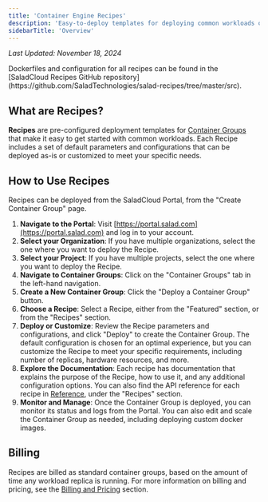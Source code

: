 ```yaml
---
title: 'Container Engine Recipes'
description: 'Easy-to-deploy templates for deploying common workloads on Salad Container Engine.'
sidebarTitle: 'Overview'
---
```


_Last Updated: November 18, 2024_

<Tip>
  Dockerfiles and configuration for all recipes can be found in the [SaladCloud Recipes GitHub
  repository](https://github.com/SaladTechnologies/salad-recipes/tree/master/src).
</Tip>

## What are Recipes?

**Recipes** are pre-configured deployment templates for
[Container Groups](/products/sce/container-groups/container-groups) that make it easy to get started with common
workloads. Each Recipe includes a set of default parameters and configurations that can be deployed as-is or customized
to meet your specific needs.

## How to Use Recipes

Recipes can be deployed from the SaladCloud Portal, from the "Create Container Group" page.

1. **Navigate to the Portal**: Visit [https://portal.salad.com](https://portal.salad.com) and log in to your account.
2. **Select your Organization**: If you have multiple organizations, select the one where you want to deploy the Recipe.
3. **Select your Project**: If you have multiple projects, select the one where you want to deploy the Recipe.
4. **Navigate to Container Groups**: Click on the "Container Groups" tab in the left-hand navigation.
5. **Create a New Container Group**: Click the "Deploy a Container Group" button.
6. **Choose a Recipe**: Select a Recipe, either from the "Featured" section, or from the "Recipes" section.
7. **Deploy or Customize**: Review the Recipe parameters and configurations, and click "Deploy" to create the Container
   Group. The default configuration is chosen for an optimal experience, but you can customize the Recipe to meet your
   specific requirements, including number of replicas, hardware resources, and more.
8. **Explore the Documentation**: Each recipe has documentation that explains the purpose of the Recipe, how to use it,
   and any additional configuration options. You can also find the API reference for each recipe in
   [Reference](/reference), under the "Recipes" section.
9. **Monitor and Manage**: Once the Container Group is deployed, you can monitor its status and logs from the Portal.
   You can also edit and scale the Container Group as needed, including deploying custom docker images.

## Billing

Recipes are billed as standard container groups, based on the amount of time any workload replica is running. For more
information on billing and pricing, see the
[Billing and Pricing](/products/sce/container-groups/billing-and-pricing/billing) section.
